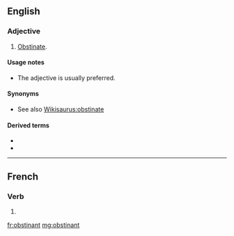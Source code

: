 ==English==

===Adjective===
{{en-adj}}

# {{label|en|proscribed}} [[obstinate|Obstinate]].

====Usage notes====
* {{sense|obstinate}} The adjective {{m|en|obstinate}} is usually preferred.

====Synonyms====
* See also [[Wikisaurus:obstinate]]

====Derived terms====
* {{l|en|obstinance}}
* {{l|en|obstinancy}}

----

==French==

===Verb===
{{head|fr|present participle}}

# {{present participle of|obstiner|lang=fr|nocat=1}}

[[fr:obstinant]]
[[mg:obstinant]]